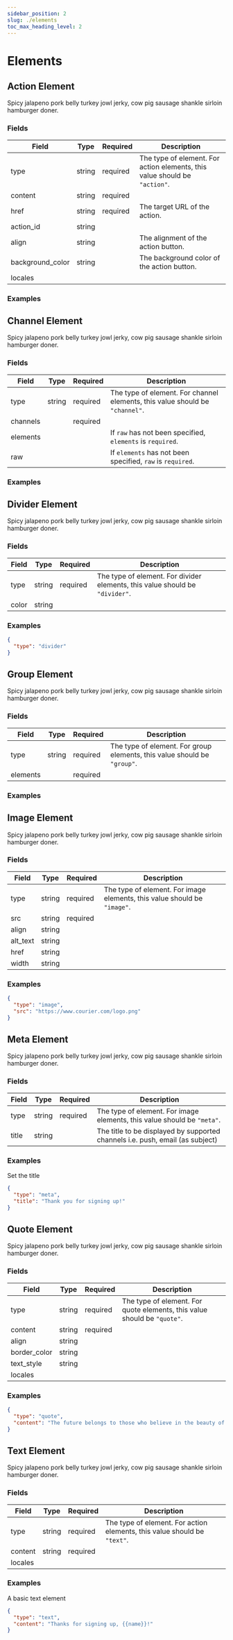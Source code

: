 ```yaml
---
sidebar_position: 2
slug: ./elements
toc_max_heading_level: 2
---
```



# Elements

<TOCInline maxHeadingLevel={2} toc={toc} />

## Action Element

Spicy jalapeno pork belly turkey jowl jerky, cow pig sausage shankle sirloin hamburger doner.

### Fields

| Field            | Type   | Required | Description                                                                |
| ---------------- | ------ | -------- | -------------------------------------------------------------------------- |
| type             | string | required | The type of element. For action elements, this value should be `"action"`. |
| content          | string | required |                                                                            |
| href             | string | required | The target URL of the action.                                              |
| action_id        | string |          |                                                                            |
| align            | string |          | The alignment of the action button.                                        |
| background_color | string |          | The background color of the action button.                                 |
| locales          |        |          |                                                                            |

### Examples

## Channel Element

Spicy jalapeno pork belly turkey jowl jerky, cow pig sausage shankle sirloin hamburger doner.

### Fields

| Field    | Type   | Required | Description                                                                  |
| -------- | ------ | -------- | ---------------------------------------------------------------------------- |
| type     | string | required | The type of element. For channel elements, this value should be `"channel"`. |
| channels |        | required |                                                                              |
| elements |        |          | If `raw` has not been specified, `elements` is `required`.                   |
| raw      |        |          | If `elements` has not been specified, `raw` is `required`.                   |

### Examples

## Divider Element

Spicy jalapeno pork belly turkey jowl jerky, cow pig sausage shankle sirloin hamburger doner.

### Fields

| Field | Type   | Required | Description                                                                  |
| ----- | ------ | -------- | ---------------------------------------------------------------------------- |
| type  | string | required | The type of element. For divider elements, this value should be `"divider"`. |
| color | string |          |                                                                              |

### Examples

```json
{
  "type": "divider"
}
```

## Group Element

Spicy jalapeno pork belly turkey jowl jerky, cow pig sausage shankle sirloin hamburger doner.

### Fields

| Field    | Type   | Required | Description                                                              |
| -------- | ------ | -------- | ------------------------------------------------------------------------ |
| type     | string | required | The type of element. For group elements, this value should be `"group"`. |
| elements |        | required |                                                                          |

### Examples

## Image Element

Spicy jalapeno pork belly turkey jowl jerky, cow pig sausage shankle sirloin hamburger doner.

### Fields

| Field    | Type   | Required | Description                                                              |
| -------- | ------ | -------- | ------------------------------------------------------------------------ |
| type     | string | required | The type of element. For image elements, this value should be `"image"`. |
| src      | string | required |                                                                          |
| align    | string |          |                                                                          |
| alt_text | string |          |                                                                          |
| href     | string |          |                                                                          |
| width    | string |          |                                                                          |

### Examples

```json
{
  "type": "image",
  "src": "https://www.courier.com/logo.png"
}
```

## Meta Element

Spicy jalapeno pork belly turkey jowl jerky, cow pig sausage shankle sirloin hamburger doner.

### Fields

| Field | Type   | Required | Description                                                                   |
| ----- | ------ | -------- | ----------------------------------------------------------------------------- |
| type  | string | required | The type of element. For image elements, this value should be `"meta"`.       |
| title | string |          | The title to be displayed by supported channels i.e. push, email (as subject) |

### Examples

Set the title

```json
{
  "type": "meta",
  "title": "Thank you for signing up!"
}
```

## Quote Element

Spicy jalapeno pork belly turkey jowl jerky, cow pig sausage shankle sirloin hamburger doner.

### Fields

| Field        | Type   | Required | Description                                                              |
| ------------ | ------ | -------- | ------------------------------------------------------------------------ |
| type         | string | required | The type of element. For quote elements, this value should be `"quote"`. |
| content      | string | required |                                                                          |
| align        | string |          |                                                                          |
| border_color | string |          |                                                                          |
| text_style   | string |          |                                                                          |
| locales      |        |          |                                                                          |

### Examples

```json
{
  "type": "quote",
  "content": "The future belongs to those who believe in the beauty of their dreams"
}
```

## Text Element

Spicy jalapeno pork belly turkey jowl jerky, cow pig sausage shankle sirloin hamburger doner.

### Fields

| Field   | Type   | Required | Description                                                              |
| ------- | ------ | -------- | ------------------------------------------------------------------------ |
| type    | string | required | The type of element. For action elements, this value should be `"text"`. |
| content | string | required |                                                                          |
| locales |        |          |                                                                          |

### Examples

A basic text element

```json
{
  "type": "text",
  "content": "Thanks for signing up, {{name}}!"
}
```
